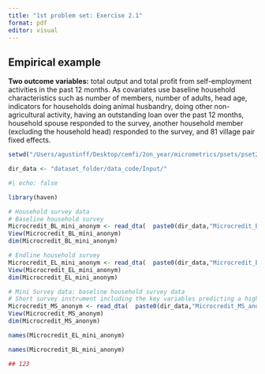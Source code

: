 ```yaml
---
title: "1st problem set: Exercise 2.1"
format: pdf
editor: visual
---
```


## Empirical example

**Two outcome variables:** total output and total profit from self-employment activities in the past 12 months. As covariates use baseline household characteristics such as number of members, number of adults, head age, indicators for households doing animal husbandry, doing other non-agricultural activity, having an outstanding loan over the past 12 months, household spouse responded to the survey, another household member (excluding the household head) responded to the survey, and 81 village pair fixed effects.

```r
setwd("/Users/agustinff/Desktop/cemfi/2on_year/micrometrics/psets/pset2/practice")

dir_data <- "dataset_folder/data_code/Input/"

```

```r
#| echo: false

library(haven)

# Household survey data
# Baseline household survey 
Microcredit_BL_mini_anonym <- read_dta(  paste0(dir_data,"Microcredit_BL_mini_anonym.dta") )
View(Microcredit_BL_mini_anonym)
dim(Microcredit_BL_mini_anonym)

# Endline household survey
Microcredit_EL_mini_anonym <- read_dta(  paste0(dir_data,"Microcredit_EL_mini_anonym.dta") )
View(Microcredit_EL_mini_anonym)
dim(Microcredit_EL_mini_anonym) 

# Mini Survey data: baseline household survey data
# Short survey instrument including the key variables predicting a higher likelihood to borrow?
Microcredit_MS_anonym <- read_dta(  paste0(dir_data,"Microcredit_MS_anonym.dta") )
View(Microcredit_MS_anonym)
dim(Microcredit_MS_anonym)

names(Microcredit_EL_mini_anonym)

```

```r

names(Microcredit_BL_mini_anonym)

## 123

```
